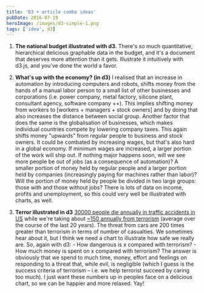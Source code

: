 ```yaml
---
title: 'D3 + article combo ideas'
pubDate: 2016-07-19
heroImage: /images/d3-simple-1.png
tags: ['idea', d3]
---
```


1.  **The national budget illustrated with d3.** There's so much quantitative, hierarchical delicious graphable data in the budget, and it's a document that deserves more attention than it gets. Illustrate it intuitively with d3.js, and you've done the world a favor.

2.  **What's up with the economy? (in d3)** I realised that an increase in automation by introducing computers and robots, shifts money from the hands of a manual labor person to a small list of other businesses and corporations (i.e. power company, metal factory, silicone plant, consultant agency, software company ++). This implies shifting money from workers to [workers + managers + stock owners] and by doing that also increases the distance between social group. Another factor that does the same is the globalisation of businesses, which makes individual countries compete by lowering company taxes. This again shifts money "upwards" from regular people to business and stock owners. It could be combated by increasing wages, but that's also hard in a global economy. If minimum wages are increased, a larger portion of the work will ship out. If nothing major happens soon, will we see more people be out of jobs (as a consequence of automation)? A smaller portion of money held by regular people and a larger portion held by companies (increasingly paying for machines rather than labor)? Will the portion of money held by people be divided in two large groups: those with and those without jobs? There is lots of data on income, profits and unemployment, so this could very well be illustrated with charts, as well.

3.  **Terror illustrated in d3** [30000 people die annually in traffic accidents in US](https://en.wikipedia.org/wiki/List_of_motor_vehicle_deaths_in_U.S._by_year) while we're taking about [~150 annually from terrorism](https://www.start.umd.edu/pubs/START_AmericanTerrorismDeaths_FactSheet_Oct2015.pdf) (average over the course of the last 20 years). The threat from cars are 200 times greater than terrorism in terms of number of casualties. We sometimes hear about it, but I think we need a chart to illustrate how safe we really are. So, again with d3: - How dangerous is x compared with terrorism? - How much money is spent on x compared with terrorism? The answer is obviously that we spend to much time, money, effort and feelings on responding to a threat that, while evil, is negligible (which I guess is the success criteria of terrorism – i.e. we help terrorist succeed by caring too much). I just want these numbers up in peoples face on a delicious chart, so we can be happier and more relaxed. Yay!
